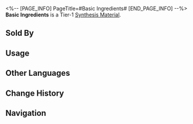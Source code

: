<%-- [PAGE_INFO]
PageTitle=#Basic Ingredients#
[END_PAGE_INFO] --%>
{{Item Infobox
|id          = 180002
|image       = Item Basic Ingredients.png
|type        = Synthesis Material
|invCategory = Other Materials
|rarity      = 1
|effect      = 
|description = Tier 1 Synthesis Material
|source1     = [[Found in destructible objects in the Herta Space Station]]
|source2     = [[Administrative District Shop]]
}}
{{Description|Ingredients that keep you fed but taste less than ideal.<br />Not particularly good, but is edible.<br /><br />''"Can I eat it? Is it good? What do I eat it with?"''}}
'''Basic Ingredients''' is a Tier-1 [[Synthesis Material]].

==Sold By==
{{Shop Availability}}

==Usage==
{{Craft Usage}}

==Other Languages==
{{Other Languages
|en   = Basic Ingredients
|zhs  = 基本食材
|zht  = 基本食材
|ja   = 基本食材
|ko   = 기본 식자재
|es   = Ingredientes básicos
|fr   = Ingrédient de base
|ru   = Основной ингредиент
|th   = Basic Ingredient
|vi   = Đồ Ăn Cơ Bản
|de   = Basiszutaten
|id   = Basic Ingredient
|pt   = Ingredientes Básicos
}}

==Change History==
{{Change History|1.0}}

==Navigation==
{{Synthesis Material Navbox}}